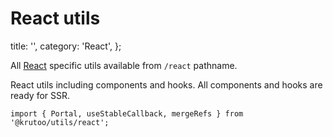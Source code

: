# React utils

  title: '',
  category: 'React',
};

All [React](https://react.dev/) specific utils available from `/react` pathname.

React utils including components and hooks. All components and hooks are ready for SSR.

```tsx
import { Portal, useStableCallback, mergeRefs } from '@krutoo/utils/react';
```
